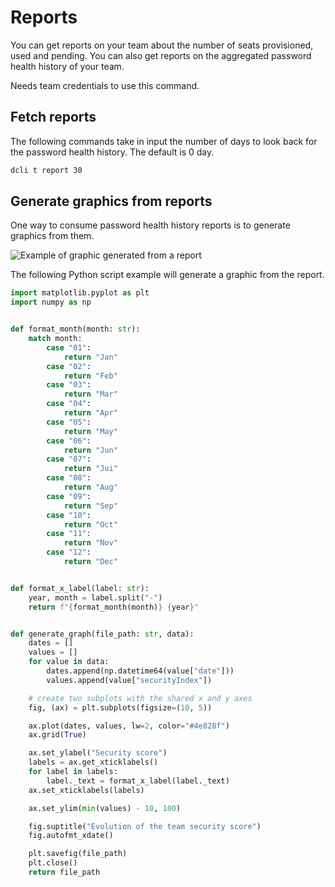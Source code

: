 
# Reports

You can get reports on your team about the number of seats provisioned, used and pending. You can also get reports on the aggregated password health history of your team.

<Callout emoji="💡">Needs team credentials to use this command.</Callout>

## Fetch reports

The following commands take in input the number of days to look back for the password health history. The default is 0 day.

```sh copy
dcli t report 30
```

## Generate graphics from reports

One way to consume password health history reports is to generate graphics from them.

![Example of graphic generated from a report](../../public/password-health-graphic.png)

The following Python script example will generate a graphic from the report.

```python copy showLineNumbers filename="generate-graph.py"
import matplotlib.pyplot as plt
import numpy as np


def format_month(month: str):
    match month:
        case "01":
            return "Jan"
        case "02":
            return "Feb"
        case "03":
            return "Mar"
        case "04":
            return "Apr"
        case "05":
            return "May"
        case "06":
            return "Jun"
        case "07":
            return "Jui"
        case "08":
            return "Aug"
        case "09":
            return "Sep"
        case "10":
            return "Oct"
        case "11":
            return "Nov"
        case "12":
            return "Dec"


def format_x_label(label: str):
    year, month = label.split("-")
    return f"{format_month(month)} {year}"


def generate_graph(file_path: str, data):
    dates = []
    values = []
    for value in data:
        dates.append(np.datetime64(value["date"]))
        values.append(value["securityIndex"])

    # create two subplots with the shared x and y axes
    fig, (ax) = plt.subplots(figsize=(10, 5))

    ax.plot(dates, values, lw=2, color="#4e828f")
    ax.grid(True)

    ax.set_ylabel("Security score")
    labels = ax.get_xticklabels()
    for label in labels:
        label._text = format_x_label(label._text)
    ax.set_xticklabels(labels)

    ax.set_ylim(min(values) - 10, 100)

    fig.suptitle("Evolution of the team security score")
    fig.autofmt_xdate()

    plt.savefig(file_path)
    plt.close()
    return file_path
```
